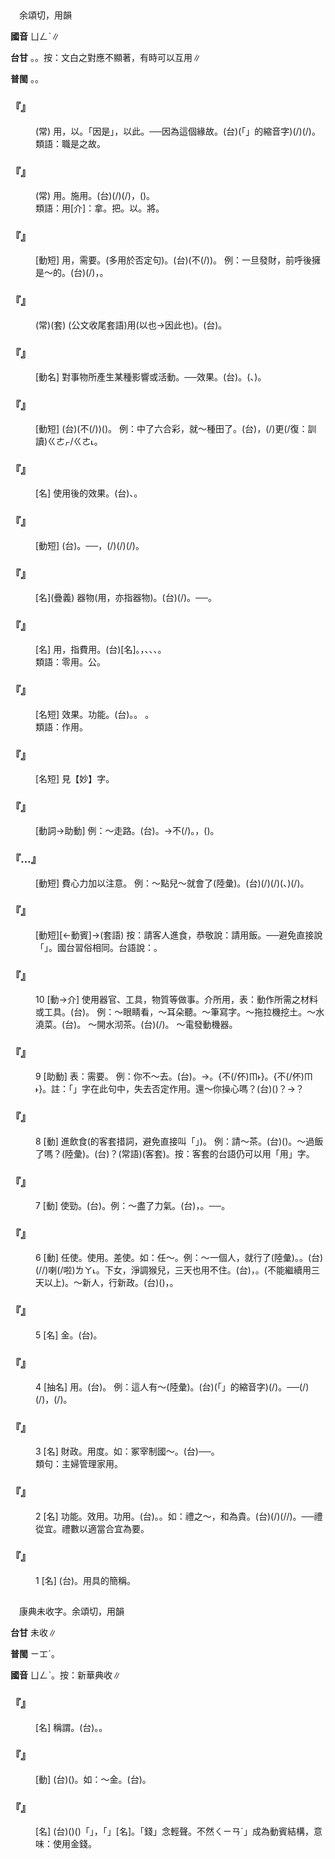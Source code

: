 
=={{ruby|用|ㄩㄥˋ}}==

　余頌切，用韻

'''國音''' <rt>ㄩㄥˋ</rt>∥

'''台甘''' {{ruby|(文)|ㄧㆲ˫}}。{{ruby|(語)|ㄧㄥ˫}}。按：文白之對應不顯著，有時可以互用∥

'''普閩''' {{ruby|(文)|ㄧㆲ˫}}。{{ruby|(白)|ㄧㄥ˫}}。

    

==='''『{{ruby|用|ㄩㄥˋ}}{{ruby|是|ㄕˋ}}{{ruby|之|ㄓ}}{{ruby|故|ㄍㄨˋ}}』'''===
: (常) 用，以。「因是」，以此。──因為這個緣故。(台){{ruby|因|ㄧㄣ}}{{ruby|為|ㄨㄧ˫}}{{ruby|<mark>&#xffb50;</mark>|ㄐㄧㆵ}}(「{{ruby|此|ㄐㄧˋ}}{{ruby|一|ㄐㄧㆵ ͘}}」的縮音字)(/{{ruby|此|ㄐㄧㆵ}}){{ruby|個|ㆤˊ}}{{ruby|緣|ㄧㄢˊ}}{{ruby|故|ㄍㆦ˪}}(/{{ruby|原|ㆣㄨㄢˊ}}{{ruby|因|ㄧㄣ}})。
:類語：職是之故。
:
    

==='''『{{ruby|感|ㄍㄢˇ}}{{ruby|情|ㄑㄧㄥˊ}}{{ruby|用|ㄩㄥˋ}}{{ruby|事|ㄕˋ}}』'''===
: (常) 用。施用。(台){{ruby|做|ㄗㄨㆤ˪/ㄗㄜ˪}}{{ruby|載|ㄉㄞ˫}}(/{{ruby|戴|ㄉㄞ˪}}){{ruby|事|ㄐㄧ˪}}(/{{ruby|事|ㄉㄞ˫}}{{ruby|情|ㄐㄧ˪}}){{ruby|傷|ㄒㄧㆫ/ㄒㄧㆧ}}{{ruby|過|ㄍㆤ˪/ㄍㄨㆤ˪}}{{ruby|動|ㄉㄤ˫/ㄉㆲ˫}}{{ruby|用|ㄧㆲ˫}}{{ruby|感|ㄍㆰˋ}}{{ruby|情|ㄐㄧㄥˊ}}，{{ruby|欠|ㄎㄧㆰˋ}}{{ruby|理|ㄌㄧˋ}}{{ruby|性|ㄒㄧㄥ˪}}({{ruby|冷|ㄌㄧㄥˋ}}{{ruby|靜|ㄐㄧㄥ˫}}{{ruby|丌|ㆤ}}{{ruby|客|ㄎㄧㆤㆶ}}{{ruby|觀|ㄍㄨㄢ}}{{ruby|丌|ㆤ}}{{ruby|態|ㄊㄞˋ}}{{ruby|度|ㄉㆦ˫}})。
:類語：用[介]：拿。把。以。將。
:
    

==='''『{{ruby|不|ㄅㄨˊ}}{{ruby|用|ㄩㄥˋ}}{{ruby|說|ㄕㄨㄛ}}』'''===
: [動短] 用，需要。(多用於否定句)。(台)(不(/{{ruby|伓|ㆬ˫}})){{ruby|免|ㆠㄧㄢˋ}}{{ruby|講|ㄍㆲˋ}}。 例：一旦發財，前呼後擁是～的。(台){{ruby|一|ㄧㆵ}}{{ruby|旦|ㄉㄢ˪}}(/{{ruby|一|ㄐㄧㆵ ͘}}{{ruby|下|ㆤ˫}}){{ruby|發|ㄏㄨㄚㆵ}}{{ruby|財|ㄗㄞˊ}}{{ruby|一|ㄧㆵ}}{{ruby|定|ㄉㄧㄥ˫}}{{ruby|是|ㄒㄧ˫}}{{ruby|有|ㄨ˫}}{{ruby|人|ㄌㄤˊ}}{{ruby|會|ㄨㆤ˫/ㆤ˫}}{{ruby|來|ㄌㄞˊ}}{{ruby|扶|ㄆㆦˊ}}{{ruby|扶|ㄆㆦˊ}}{{ruby|挺|ㄊㆩˋ}}{{ruby|挺|ㄊㆩˋ}}，{{ruby|是|ㄒㄧ˫}}{{ruby|免|ㆠㄧㄢˋ}}{{ruby|講|ㄍㆲˋ}}。
    

==='''『{{ruby|用|ㄩㄥˋ}}{{ruby|特|ㄊㄜˋ}}{{ruby|函|ㄏㄢˊ}}{{ruby|商|ㄕㄤ}}』'''===
: (常)(套) (公文收尾套語)用(以也→因此也)。(台){{ruby|因|ㄧㄣ}}{{ruby|為|ㄨㄧ˪}}{{ruby|按|ㄢ˪}}{{ruby|爾|ㄋㄧ/ㄋㆤ}}{{ruby|特|ㄉㄧㆤㆶ}}{{ruby|別|ㄅㄧㄚㆵ ͘}}{{ruby|寫|ㄒㄧㄚˋ}}{{ruby|批|ㄆㄨㆤ/ㄆㆤ}}{{ruby|合|ㄍㄚㆴ}}{{ruby|汝|ㄌㄧˋ}}{{ruby|參|ㄘㆰ}}{{ruby|詳|ㄒㄧㆲˊ/ㄒㄧㄤˊ}}。
    

==='''『{{ruby|作|ㄗㄨㄛˋ}}{{ruby|用|ㄩㄥˋ}}』'''===
: [動名] 對事物所產生某種影響或活動。──效果。(台){{ruby|作|ㄗㆦㆶ}}{{ruby|用|ㄧㆲ˫}}。({{ruby|效|ㄏㄠ˫}}{{ruby|果|ㄍㄜˋ}}、{{ruby|功|ㄍㆲ}}{{ruby|效|ㄏㄠ˫}})。
    

==='''『{{ruby|用|ㄩㄥˋ}}{{ruby|不|ㄅㄨˋ}}{{ruby|著|ㄓㄠˊ}}』'''===
: [動短] (台)(不(/{{ruby|伓|ㆬ˫}})){{ruby|免|ㆠㄧㄢˋ}}({{ruby|去|ㄎㄧ˪}}{{ruby|用|ㄧㆲ˫/ㄧㄥ˫}}{{ruby|著|ㄉㄧㄜㆷ ͘}})。 例：中了六合彩，就～種田了。(台){{ruby|若|ㄋㄚ˫}}{{ruby|中|ㄉㄧㆲ˪}}{{ruby|著|ㄉㄧㄜㆷ ͘}}{{ruby|六|ㄌㄧㆦㆶ ͘}}{{ruby|合|ㄏㄚㆴ ͘}}{{ruby|彩|ㄘㄞˋ}}，{{ruby|著|ㄉㄧㄜㆷ}}(/{{ruby|都|ㄉㄜ˫}}){{ruby|免|ㆠㄧㄢˋ}}更(/復：訓讀)<rt>ㄍㄜㆷ/ㄍㄜ˪</rt>{{ruby|作|ㄗㄜㆷ}}{{ruby|田|ㄘㄢˊ}}。
    

==='''『{{ruby|效|ㄒㄧㄠˋ}}{{ruby|用|ㄩㄥˋ}}』'''===
: [名] 使用後的效果。(台){{ruby|效|ㄏㄠ˫}}{{ruby|用|ㄧㆲ˫}}、{{ruby|功|ㄍㆲ}}{{ruby|效|ㄏㄠ˫}}。
    

==='''『{{ruby|任|ㄖㄣˋ}}{{ruby|用|ㄩㄥˋ}}』'''===
: [動短] (台){{ruby|任|ㆢㄧㆬ˫/ㄌㄧㆬ˫}}{{ruby|用|ㄧㆲ˫}}。──{{ruby|採|ㄘㄞˋ}}{{ruby|用|ㄧㆲ˫}}{{ruby|人|ㆢㄧㄣˊ/ㄌㄧㄣˊ}}{{ruby|員|ㄨㄢˊ}}，{{ruby|任|ㆢㄧㆬˊ/ㄌㄧㆬ˫}}(/{{ruby|任|ㆢㄧㆬˊ/ㄌㄧㆬ˫}}{{ruby|命|ㆠㄧㄥ˫}}){{ruby|伊|ㄧ}}{{ruby|辦|ㄅㄢ˫}}{{ruby|載|ㄉㄞ˫}}(/{{ruby|戴|ㄉㄞ˪}}){{ruby|事|ㄐㄧ˪}}(/{{ruby|事|ㄉㄞ˫}}{{ruby|情|ㄐㄧ˪}})。
    

==='''『{{ruby|器|ㄑㄧˋ}}{{ruby|用|ㄩㄥˋ}}』'''===
: [名](疊義) 器物(用，亦指器物)。(台){{ruby|日|ㆢㄧㆵ ͘/ㄌㄧㆵ ͘}}{{ruby|常|ㄒㄧㆲˊ}}{{ruby|生|ㄒㄧㄥ}}{{ruby|活|ㄏㄨㄚㆵ ͘}}{{ruby|上|ㄒㄧㆲ˫}}{{ruby|必|ㄅㄧㆵ}}{{ruby|需|ㄙㄨ}}{{ruby|要|ㄧㄠ˪}}{{ruby|使|ㄙㄨˋ}}{{ruby|用|ㄧㆲ˫}}(/{{ruby|應|ㄧㄥ˪}}{{ruby|用|ㄧㆲ˫}}){{ruby|丌|ㆤ}}{{ruby|器|ㄎㄧ˪}}{{ruby|物|ㆠㄨㆵ}}。──{{ruby|日|ㆢㄧㆵ ͘/ㄌㄧㆵ ͘}}{{ruby|用|ㄧㆲ˫}}{{ruby|品|ㄆㄧㄣˋ}}。
    

==='''『{{ruby|家|ㄐㄧㄚ}}{{ruby|用|ㄩㄥˋ}}』'''===
: [名] 用，指費用。(台){{ruby|所|ㄙㆦˋ}}{{ruby|費|ㄏㄨㄧ˪}}[名]。{{ruby|家|ㄍㄚ}}{{ruby|用|ㄧㄥ˫/ㄧㆲ˫}}，{{ruby|厝|ㄘㄨ˪}}{{ruby|內|ㄌㄞ˫}}{{ruby|丌|ㆤ}}{{ruby|費|ㄏㄨㄧ˪}}{{ruby|用|ㄧㄥ˫/ㄧㆲ˫}}、{{ruby|開|ㄎㄞ}}{{ruby|消|ㄒㄧㄠ}}、{{ruby|開|ㄎㄞ}}{{ruby|支|ㄐㄧ}}、{{ruby|支|ㄐㄧ}}{{ruby|出|ㄘㄨㆵ}}。
:類語：零用。公{{ruby|帑|ㄊㄤˇ}}。
:
    

==='''『{{ruby|功|ㄍㄨㄥ}}{{ruby|用|ㄩㄥˋ}}』'''===
: [名短] 效果。功能。(台){{ruby|路|ㄌㆦ˫}}{{ruby|用|ㄧㆲ˫/ㄧㄥ˫}}。{{ruby|作|ㄗㆦㆶ}}{{ruby|用|ㄧㆲ˫}}。{{ruby|功|ㄍㆲ}}{{ruby|效|ㄏㄠ˫}} 。
:類語：作用。
:
    

==='''『{{ruby|妙|ㄇㄧㄠˋ}}{{ruby|用|ㄩㄥˋ}}』'''===
: [名短] 見【妙】字。
    

==='''『{{ruby|不|ㄅㄨˊ}}{{ruby|用|ㄩㄥˋ}}』'''===
: [動詞→助動] 例：～走路。(台){{ruby|無|ㆠㄜˊ}}{{ruby|需|ㄙㄨ}}{{ruby|要|ㄧㄠ˪}}{{ruby|行|ㄍㄧㆩˊ}}{{ruby|路|ㄌㆦ˫}}。→不(/{{ruby|伓|ㆬ˫}}){{ruby|免|ㆠㄧㄢˋ}}{{ruby|行|ㄍㄧㆩˊ}}{{ruby|路|ㄌㆦ˫}}。{{ruby|免|ㆠㄧㄢˋ}}{{ruby|用|ㄧㄥ˫/ㄧㆲ˫}}{{ruby|行|ㄍㄧㆩˊ}}{{ruby|丌|ㆤ}}，({{ruby|有|ㄨ˫}}{{ruby|車|ㄑㄧㄚ}}{{ruby|通|ㄊㄤ}}{{ruby|坐|ㄗㄜ˫/ㄗㆤ˫}})。
    

==='''『{{ruby|用|ㄩㄥˋ}}…{{ruby|心|ㄒㄧㄣ}}』'''===
: [動短] 費心力加以注意。 例：～點兒～就會了(陸彙)。(台){{ruby|少|ㄒㄧㄜˋ}}{{ruby|許|ㄎㄨㄚˋ}}(/{{ruby|小|ㄒㄧㄜˋ}}{{ruby|可|ㄎㄨㄚˋ}}){{ruby|較|ㄎㄚㆷ}}{{ruby|用|ㄧㆲ˫/ㄧㄥ˫}}{{ruby|心|ㄒㄧㆬ}}(/{{ruby|注|ㄗㄨ˪}}{{ruby|神|ㄒㄧㄣˊ}})({{ruby|注|ㄗㄨ˪}}{{ruby|意|ㄧ˪}}{{ruby|聽|ㄊㄧㆩ}}、{{ruby|看|ㄎㄨㆩ˪}}){{ruby|著|ㄉㄧㄜㆷ}}(/{{ruby|都|ㄉㄜ˪}}){{ruby|會|ㄨㆤ˫/ㆤ˫}}{{ruby|曉|ㄏㄧㄠˋ/ㄏㄧㄤˋ}}。
    

==='''『{{ruby|用|ㄩㄥˋ}}{{ruby|飯|ㄈㄢˋ}}』'''===
: [動短][←動賓]→(套語) 按：請客人進食，恭敬{{ruby|地|ㄉㄜ}}說：請用飯。──避免直接說「{{ruby|吃|ㄔ}}」。國台習俗相同。台語說：{{ruby|請|ㄑㄧㆩˋ}}{{ruby|用|ㄧㆲ˫/ㄧㄥ˫}}{{ruby|飯|ㄅㆭ˫}}。
    

==='''『{{ruby|用|ㄩㄥˋ}}』'''===
:10  [動→介] 使用器官、工具，物質等做事。介所用，表：動作所需之材料或工具。(台){{ruby|用|ㄧㆲ˫/ㄧㄥ˫}}。 例：～眼睛看，～耳朵聽。～筆寫字。～拖拉機挖土。～水澆菜。(台){{ruby|用|ㄧㆲ˫/ㄧㄥ˫}}{{ruby|水|ㄗㄨㄧˋ}}{{ruby|沃|ㄚㆶ}}{{ruby|菜|ㄘㄞ˪}}。 ～開水沏茶。(台){{ruby|用|ㄧㆲ˫/ㄧㄥ˫}}{{ruby|滾|ㄍㄨㄣˋ}}{{ruby|水|ㄗㄨㄧˋ}}{{ruby|泡|ㄆㄠ˪}}(/{{ruby|沖|ㄑㄧㆲ}}){{ruby|茶|ㄉㆤˊ}}。 ～電發動機器。
    

==='''『{{ruby|用|ㄩㄥˋ}}』'''===
:9  [助動] 表：需要。 例：你不～去。(台){{ruby|汝|ㄌㄧˋ}}{{ruby|無|ㆠㄜˊ}}{{ruby|需|ㄙㄨ}}{{ruby|要|ㄧㄠ˪}}{{ruby|去|ㄎㄧ˪}}。→{{ruby|無|ㆠㄜˊ}}{{ruby|需|ㄙㄨ}}{{ruby|要|ㄧㄠ˪}}{{ruby|汝|ㄌㄧˋ}}{{ruby|去|ㄎㄧ˪}}。{{ruby|汝|ㄌㄧˋ}}{不(/伓)<rt>ㆬ˫</rt>}{{ruby|免|ㆠㄧㄢˋ}}{{ruby|去|ㄎㄧ˪}}。{不(/伓)<rt>ㆬ˫</rt>}{{ruby|免|ㆠㄧㄢˋ}}{{ruby|汝|ㄌㄧˋ}}{{ruby|去|ㄎㄧ˪}}。註：「{{ruby|伓|ㆬ˫}}」字在此句中，失去否定作用。還～你操心嗎？(台){{ruby|敢|ㄍㆰ}}{{ruby|猶|ㄧㄠ}}{{ruby|需|ㄙㄨ}}{{ruby|要|ㄧㄠˋ}}{{ruby|汝|ㄌㄧˋ}}{{ruby|用|ㄧㆲ˫/ㄧㄥ˫}}{{ruby|心|ㄒㄧㆬ}}({{ruby|計|ㄍㆤ˪}}{{ruby|較|ㄍㄠ˪}})？→{{ruby|敢|ㄍㆰ}}{{ruby|猶|ㄧㄠ}}{{ruby|著|ㄉㄧㄜㆷ}}{{ruby|汝|ㄌㄧˋ}}{{ruby|來|ㄌㄞˊ}}{{ruby|煩|ㄏㄨㄢˊ}}{{ruby|惱|ㄌㄜˋ}}{{ruby|東|ㄉㄤ}}{{ruby|煩|ㄏㄨㄢˊ}}{{ruby|惱|ㄌㄜˋ}}{{ruby|西|ㄙㄞ}}？
    

==='''『{{ruby|用|ㄩㄥˋ}}』'''===
:8  [動] 進飲食(的客套措詞，避免直接叫「{{ruby|吃|ㄔ}}」)。 例：請～茶。(台){{ruby|請|ㄑㄧㆩˋ}}({{ruby|汝|ㄌㄧˋ}}){{ruby|用|ㄧㄥ˫/ㄧㆲ˫}}{{ruby|茶|ㄉㆤˊ}}。～過飯了嗎？(陸彙)。(台){{ruby|食|ㄐㄧㄚㆵ ͘}}{{ruby|飽|ㄅㄚˋ}}{{ruby|未|ㆠㆤ˫/ㆠㄨㆤ˫}}？(常語)(客套)。按：客套的台語仍可以用「用」字。
    

==='''『{{ruby|用|ㄩㄥˋ}}』'''===
:7  [動] 使勁。(台){{ruby|用|ㄧㆲ˫/ㄧㄥ˫}}{{ruby|力|ㄌㄚㆵ ͘}}。例：～盡了力氣。(台){{ruby|用|ㄧㆲ˫/ㄧㄥ˫}}{{ruby|盡|ㄐㄧㄣ˫}}{{ruby|氣|ㄎㄨㄧ˪}}{{ruby|力|ㄌㄚㆵ ͘}}，{{ruby|出|ㄘㄨㆵ}}{{ruby|大|ㄉㄨㄚ˫}}{{ruby|力|ㄌㄚㆵ ͘}}。──{{ruby|出|ㄘㄨㆵ}}{{ruby|氣|ㄎㄨㄧ˪}}{{ruby|著|ㄉㄧㄜㆷ ͘}}{{ruby|力|ㄌㄚㆵ ͘}}。
    

==='''『{{ruby|用|ㄩㄥˋ}}』'''===
:6  [動] 任使。使用。差使。如：任～。例：～一個人，就行了(陸彙)。。(台){{ruby|用|ㄧㆲ˫/ㄧㄥ˫}}{{ruby|一|ㄐㄧㆵ ͘}}{{ruby|個|ㆤˊ}}{{ruby|人|ㄌㄤˊ}}{{ruby|著|ㄉㄧㄜㆷ}}(/{{ruby|都|ㄉㄜ˪}}/{{ruby|就|ㄐㄧㄨ˫}}){{ruby|好|ㄏㄜˋ}}喇(/啦)<rt>ㄌㄚ˪</rt>。下女，淨調猴兒，三天也用不住。(台){{ruby|下|ㄏㄚ˫}}{{ruby|女|ㄌㄧˋ/ㄌㄨˋ}}{{ruby|仔|ㄚ}}{{ruby|真|ㄐㄧㄣ}}{{ruby|<mark>&#xffa55;</mark>|ㆣㄠˊ}}{{ruby|<mark>&#xf8e78;</mark>|ㄅㆪ˪}}{{ruby|鬼|ㄍㄨㄧˋ}}，{{ruby|用|ㄧㆲ˫/ㄧㄥ˫}}{{ruby|無|ㆠㄜˊ}}{{ruby|三|ㄙㆩ}}{{ruby|日|ㆢㄧㆵ ͘/ㄌㄧㆵ ͘}}。(不能繼續用三天以上)。～新人，行新政。(台){{ruby|兌|ㄊㄨㄧ˪}}{{ruby|換|ㄨㆩ˫}}{{ruby|新|ㄒㄧㄣ}}({{ruby|做|ㄗㄨㆤ˪/ㄗㄜ˪}}{{ruby|法|ㄏㄨㄚㆵ}}{{ruby|無|ㆠㄜˊ}}{{ruby|相|ㄒㄧㄜ}}{{ruby|同|ㄉㆲˊ}}{{ruby|丌|ㆤ}}){{ruby|人|ㄌㄤˊ}}，{{ruby|施|ㄒㄧ}}{{ruby|行|ㄏㄧㄥˊ}}{{ruby|新|ㄒㄧㄣ}}{{ruby|款|ㄎㄨㄢˋ}}{{ruby|丌|ㆤ}}{{ruby|政|ㄐㄧㄥ˪}}{{ruby|治|ㄉㄧ˫}}{{ruby|方|ㄏㆲ}}{{ruby|面|ㆠㄧㄢ˫/ㆠㄧㄣ˫}}。
    

==='''『{{ruby|用|ㄩㄥˋ}}』'''===
:5  [名] {{ruby|佣|ㄩㄥˋ}}金。(台){{ruby|佣|ㄧㆲ}}{{ruby|金|ㄍㄧㆬ}}。
    

==='''『{{ruby|用|ㄩㄥˋ}}』'''===
:4  [抽名] 用{{ruby|處|·ㄔㄨˋ}}。(台){{ruby|路|ㄌㆦ˫}}{{ruby|用|ㄧㄥ˫/ㄧㆲ˫}}。 例：這人有～(陸彙)。(台){{ruby|<mark>&#xffb50;</mark>|ㄐㄧㆵ}}(「{{ruby|此|ㄐㄧˋ}}{{ruby|一|ㄐㄧㆵ ͘}}」的縮音字)(/{{ruby|此|ㄐㄧㆵ}}){{ruby|個|ㆤˊ}}{{ruby|人|ㄌㄤˊ}}{{ruby|有|ㄨ˫}}{{ruby|路|ㄌㆦ˫}}{{ruby|用|ㄧㆲ˫/ㄧㄥ˫}}。──{{ruby|會|ㄨㆤ˫/ㆤ˫}}{{ruby|曉|ㄏㄧㄠˋ/ㄏㄧㄤˋ}}{{ruby|做|ㄗㄜ˪/ㄗㄨㆤ˪}}{{ruby|載|ㄉㄞ˫}}(/{{ruby|戴|ㄉㄞ˪}}){{ruby|事|ㄐㄧ˪}}(/{{ruby|事|ㄉㄞ˫}}{{ruby|情|ㄐㄧ˪}})，{{ruby|通|ㄊㄤ}}{{ruby|委|ㄨㄧˋ}}{{ruby|任|ㆢㄧㆬ˫/ㄌㄧㆬ˫}}{{ruby|伊|ㄧ}}{{ruby|做|ㄗㄨㆤ˪/ㄗㄜ˪}}{{ruby|載|ㄉㄞ˫}}(/{{ruby|戴|ㄉㄞ˪}}){{ruby|事|ㄐㄧ˪}}。
    

==='''『{{ruby|用|ㄩㄥˋ}}』'''===
:3  [名] 財政。用度。如：冢宰制國～。(台){{ruby|宰|ㄗㆮˋ}}{{ruby|相|ㄒㄧㆲ˪}}{{ruby|管|ㄍㄨㄢˋ}}{{ruby|制|ㄗㆤ˪/ㄐㄧ˪}}{{ruby|國|ㄍㆦㆶ}}{{ruby|家|ㄍㄚ}}{{ruby|丌|ㆤ}}{{ruby|財|ㄗㄞˊ}}{{ruby|政|ㄐㄧㄥ˪}}{{ruby|經|ㄍㄧㄥ}}{{ruby|濟|ㄗㆤ˪}}──{{ruby|收|ㄒㄧㄨ}}{{ruby|支|ㄐㄧ}}。
:類句：主婦管理家用。
:
    

==='''『{{ruby|用|ㄩㄥˋ}}』'''===
:2  [名] 功能。效用。功用。(台){{ruby|功|ㄍㆲ}}{{ruby|用|ㄧㆲ˫}}。{{ruby|作|ㄗㆦㆶ}}{{ruby|用|ㄧㆲ˫}}。如：禮之～，和為貴。(台){{ruby|禮|ㄌㆤˋ}}{{ruby|數|ㄙㆦ˪}}{{ruby|丌|ㆤ}}{{ruby|功|ㄍㆲ}}{{ruby|用|ㄧㆲ˫}}(/{{ruby|運|ㄨㄣ˪}}{{ruby|用|ㄧㆲ˫}}){{ruby|會|ㄨㆤ˫/ㆤ˫}}{{ruby|得|ㄉㄧㆵ}}{{ruby|和|ㄏㄜ˫}}{{ruby|順|ㄙㄨㄣ˫}}(/{{ruby|和|ㄏㄜˊ}}{{ruby|諧|ㄏㄞˊ}}/{{ruby|適|ㄒㄧㆤㆶ}}{{ruby|合|ㄏㄚㆴ ͘}}){{ruby|上|ㄒㄧㆲ˫}}{{ruby|要|ㄧㄠ˪}}{{ruby|緊|ㄍㄧㄣˋ}}。──禮從宜。禮數以適當合宜為要。
:
    

==='''『{{ruby|用|ㄩㄥˋ}}』'''===
:1  [名] (台){{ruby|器|ㄎㄧ˪}}{{ruby|用|ㄧㆲ˫}}。用具的簡稱。
    

=={{ruby|佣|ㄩㄥˋ}}==

　康典未收字。余頌切，用韻

'''台甘''' 未收∥

'''普閩''' <rt>ㄧㆲˊ</rt>{{ruby|、|ㄧㆲ˫}}。

'''國音''' <rt>ㄩㄥˋ</rt>。按：新華典收{{ruby|：|ㄩㄥ}}{{ruby|。|ㄩㄥˋ}}∥

    

==='''『{{ruby|佣|ㄩㄥˋ}}{{ruby|人|ㄖㄣˊ}}』'''===
: [名] 稱謂。(台){{ruby|倩|ㄑㄧㆩ˪}}{{ruby|來|ㄌㄞˊ}}{{ruby|厝|ㄘㄨ˪}}{{ruby|內|ㄌㄞ˫}}{{ruby|<mark>&#xf91c0;</mark>|ㄉㄠ˪}}{{ruby|骹|ㄎㄚ}}{{ruby|手|ㄑㄧㄨˋ}}{{ruby|作|ㄗㄜ˪}}{{ruby|工|ㄍㄤ}}{{ruby|丌|ㆤ}}{{ruby|人|ㄌㄤˊ}}。{{ruby|倩|ㄑㄧㆩ˪}}{{ruby|丌|ㆤ}}。
    

==='''『{{ruby|佣|ㄩㄥˋ}}』'''===
: [動] (台){{ruby|做|ㄗㄨㆤ˪/ㄗㄜ˪}}{{ruby|仲|ㄉㄧㆲ˫}}{{ruby|介|ㄍㄞ˪}}({{ruby|牽|ㄎㄢ}}{{ruby|猴|ㄍㄠˊ}}{{ruby|仔|ㄚ}}){{ruby|向|ㄏㄧㆲ˪}}{{ruby|雙|ㄒㄧㄤ}}{{ruby|方|ㄏㆲ}}{{ruby|或|ㄧㄚㆷ ͘}}{{ruby|一|ㄐㄧㆵ ͘}}{{ruby|方|ㄏㆲ}}{{ruby|收|ㄒㄧㄨ}}{{ruby|丌|ㆤ}}{{ruby|中|ㄉㄧㆲ}}{{ruby|人|ㄌㄤˊ}}{{ruby|錢|ㄐㆪˊ}}。如：～金。(台){{ruby|中|ㄉㄧㆲ}}{{ruby|人|ㄌㄤˊ}}{{ruby|禮|ㄌㆤˋ}}。
    

==='''『{{ruby|佣|ㄩㄥˋ}}{{ruby|金|ㄐㄧㄣ}}』'''===
: [名] (台){{ruby|介|ㄍㄞ˪}}{{ruby|紹|ㄒㄧㄠ˫}}({{ruby|仲|ㄉㄧㆲ˫}}{{ruby|介|ㄍㄞ˪}}){{ruby|買|ㆠㄨㆤˋ/ㆠㆤˋ}}{{ruby|賣|ㆠㄨㆤ˫/ㆠㆤ˫}}{{ruby|雙|ㄒㄧㄤ}}{{ruby|方|ㄏㆲ}}{{ruby|成|ㄒㄧㄥˊ}}{{ruby|交|ㄍㄠ}}{{ruby|後|ㄠ˫}}{{ruby|向|ㄏㄧㆲ˪}}{{ruby|雙|ㄒㄧㄤ/ㄙㄤ}}{{ruby|方|ㄏㆲ}}{{ruby|或|ㄧㄚㆷ ͘}}{{ruby|一|ㄐㄧㆵ ͘}}{{ruby|方|ㄏㆲ}}{{ruby|收|ㄒㄧㄨ}}{{ruby|取|ㄘㄨˋ}}{{ruby|丌|ㆤ}}{{ruby|中|ㄉㄧㆲ}}{{ruby|人|ㄌㄤˊ}}{{ruby|禮|ㄌㆤˋ}}({{ruby|抽|ㄊㄧㄨ}}{{ruby|頭|ㄊㄠˊ}}){{ruby|國|ㄍㆦㆶ}}{{ruby|語|ㆣㄨˋ/ㆣㄧˋ}}{{ruby|叫|ㄍㄧㄜ˪}}{{ruby|作|ㄗㄜ˪}}「{{ruby|佣|ㄩㄥˋ}}{{ruby|金|ㄐㄧㄣ}}」，{{ruby|口|ㄎㆦˋ}}{{ruby|語|ㆣㄨˋ/ㆣㄧˋ}}{{ruby|說|ㄙㄨㆤ˪}}「{{ruby|佣|ㄩㄥˋ}}{{ruby|錢|·ㄑㄧㄢˊ}}」[名]。「錢」念輕聲。不然{{ruby|「|ㄩㄥˋ}}<rt>ㄑㄧㄢˊ</rt>」成為動賓結構，意味：使用金錢。
    
